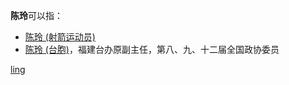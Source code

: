 '''陈玲'''可以指：
* [[陈玲_(射箭运动员)|陈玲 (射箭运动员)]]
* [[陈玲_(台胞)|陈玲 (台胞)]]，福建台办原副主任，第八、九、十二届全国政协委员

{{disambig}}

[[Category:二字陈姓人名消歧义|ling]]